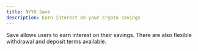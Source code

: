 ```yaml
---
title: NYYU Save
description: Earn interest on your crypto savings
---
```



Save allows users to earn interest on their savings. There are also flexible withdrawal and deposit terms available.